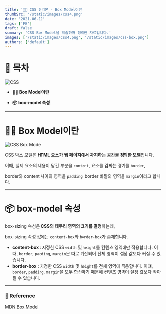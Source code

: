```yaml
---
title: '👷🏻 CSS 정리본 - Box Model이란'
thumbSrc: '/static/images/css4.png'
date: '2021-06-12'
tags: ['FE']
draft: false
summary: 'CSS Box Model을 학습하며 정리한 자료입니다.'
images: ['/static/images/css4.png', '/static/images/css-box.png']
authors: ['default']
---
```


# 📌 목차

![CSS](/static/images/css4.png)

- **💁🏻 Box Model이란**

- **📦 box-model 속성**

---

# 💁🏻 Box Model이란

![CSS Box Model](/static/images/css-box.png)

CSS 박스 모델은 **HTML 요소가 웹 페이지에서 차지하는 공간을 정의한 모델**입니다.

이때, 실제 요소의 내용이 담긴 부분을 `content`, 요소를 감싸는 경계를 `border`,

border와 content 사이의 영역을 `padding`, border 바깥의 영역을 `margin`이라고 합니다.

---

# 📦 box-model 속성

box-sizing 속성은 **CSS의 테두리 영역의 크기를 결정**하는데,

box-sizing 속성 값에는 `content-box`와 `border-box`가 존재합니다.

- **content-box** : 지정한 CSS `width` 및 `height`를 컨텐츠 영역에만 적용합니다. 이때, `border`, `padding`, `margin`은 따로 계산되어 전체 영역이 설정 값보다 커질 수 있습니다.
- **border-box** : 지정한 CSS `width` 및 `height`를 전체 영역에 적용합니다. 이떄, `border`, `padding`, `margin`을 모두 합산하기 때문에 컨텐츠 영역이 설정 값보다 작아질 수 있습니다.

---

### 🔗 Reference

[MDN Box Model](https://developer.mozilla.org/ko/docs/Learn/CSS/Building_blocks/The_box_model)

